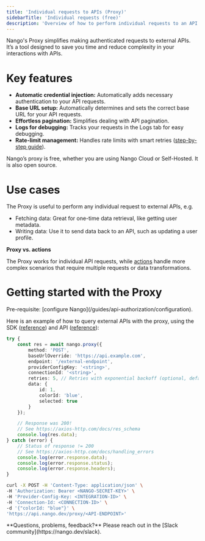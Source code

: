 ```yaml
---
title: 'Individual requests to APIs (Proxy)'
sidebarTitle: 'Individual requests (free)'
description: 'Overview of how to perform individual requests to an API using the Proxy.'
---
```


Nango's Proxy simplifies making authenticated requests to external APIs. It’s a tool designed to save you time and reduce complexity in your interactions with APIs.

# Key features

- **Automatic credential injection:** Automatically adds necessary authentication to your API requests.
- **Base URL setup:** Automatically determines and sets the correct base URL for your API requests.
- **Effortless pagination:** Simplifies dealing with API pagination.
- **Logs for debugging:** Tracks your requests in the Logs tab for easy debugging.
- **Rate-limit management:** Handles rate limits with smart retries ([step-by-step guide](/guides/rate-limits)).

Nango’s proxy is free, whether you are using Nango Cloud or Self-Hosted. It is also open source.

# Use cases

The Proxy is useful to perform any individual request to external APIs, e.g.

- Fetching data: Great for one-time data retrieval, like getting user metadata.
- Writing data: Use it to send data back to an API, such as updating a user profile.

**Proxy vs. actions**

The Proxy works for individual API requests, while [actions](/guides/actions/overview) handle more complex scenarios that require multiple requests or data transformations.

# Getting started with the Proxy

<Info>
Pre-requisite: [configure Nango](/guides/api-authorization/configuration).
</Info>

Here is an example of how to query external APIs with the proxy, using the SDK ([reference](/reference/sdks/node#proxy-get-requests)) and API ([reference](/reference/api/proxy/get)):

<Tabs>
<Tab title="Node">

```typescript
try {
    const res = await nango.proxy({
        method: 'POST',
        baseUrlOverride: 'https://api.example.com',
        endpoint: '/external-endpoint',
        providerConfigKey: '<string>',
        connectionId: '<string>',
        retries: 5, // Retries with exponential backoff (optional, default 0)
        data: {
            id: 1,
            colorId: 'blue',
            selected: true
        }
    });

    // Response was 200!
    // See https://axios-http.com/docs/res_schema
    console.log(res.data);
} catch (error) {
    // Status of response != 200
    // See https://axios-http.com/docs/handling_errors
    console.log(error.response.data);
    console.log(error.response.status);
    console.log(error.response.headers);
}
```
</Tab>

<Tab title="cURL">

```bash
curl -X POST -H 'Content-Type: application/json' \
-H 'Authorization: Bearer <NANGO-SECRET-KEY>' \
-H 'Provider-Config-Key: <INTEGRATION-ID>' \
-H 'Connection-Id: <CONNECTION-ID>' \
-d '{"colorId: "blue"}' \
'https://api.nango.dev/proxy/<API-ENDPOINT>'
```

</Tab>

</Tabs>

<Tip>
    **Questions, problems, feedback?** Please reach out in the [Slack community](https://nango.dev/slack).
</Tip>